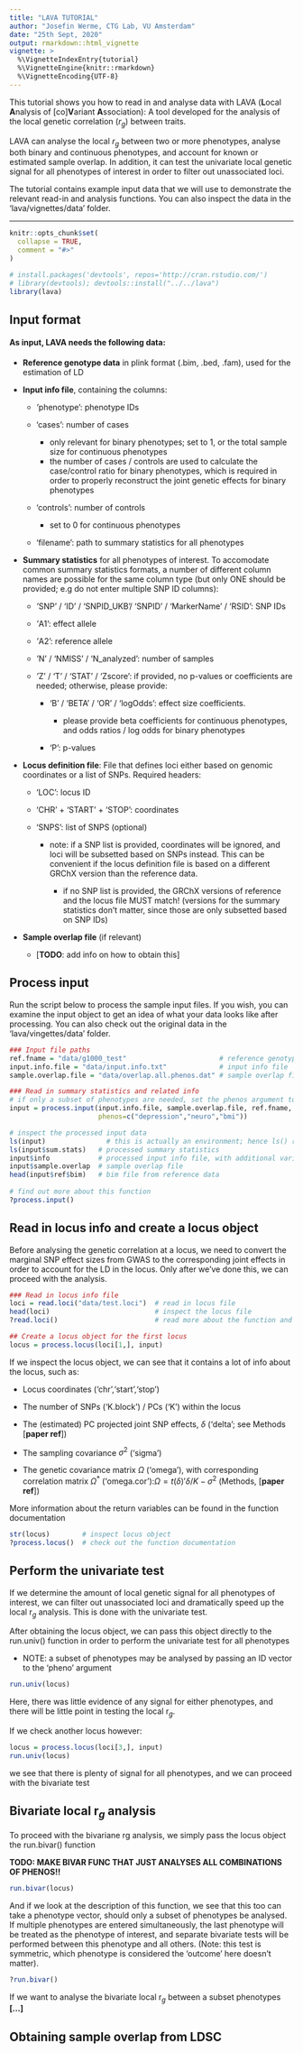 ```yaml
---
title: "LAVA TUTORIAL"
author: "Josefin Werme, CTG Lab, VU Amsterdam"
date: "25th Sept, 2020"
output: rmarkdown::html_vignette
vignette: >
  %\VignetteIndexEntry{tutorial}
  %\VignetteEngine{knitr::rmarkdown}
  %\VignetteEncoding{UTF-8}
---
```


This tutorial shows you how to read in and analyse data with LAVA (**L**ocal **A**nalysis of [co]**V**ariant **A**ssociation): A tool developed for the analysis of the local genetic correlation (*r~g~*) between traits.

LAVA can analyse the local *r~g~* between two or more phenotypes, analyse both binary and continuous phenotypes, and account for known or estimated sample overlap. In addition, it can test the univariate local genetic signal for all phenotypes of interest in order to filter out unassociated loci.

The tutorial contains example input data that we will use to demonstrate the relevant read-in and analysis functions. You can also inspect the data in the 'lava/vignettes/data' folder.

------------------------------------------------------------------------

```r
knitr::opts_chunk$set(
  collapse = TRUE,
  comment = "#>"
)
```

```r
# install.packages('devtools', repos='http://cran.rstudio.com/')
# library(devtools); devtools::install("../../lava")
library(lava)
```

## Input format

#### As input, LAVA needs the following data:

-   **Reference genotype data** in plink format (.bim, .bed, .fam), used for the estimation of LD

-   **Input info file**, containing the columns:

    -   *'*phenotype': phenotype IDs

    -   'cases': number of cases

        -   only relevant for binary phenotypes; set to 1, or the total sample size for continuous phenotypes
        -   the number of cases / controls are used to calculate the case/control ratio for binary phenotypes, which is required in order to properly reconstruct the joint genetic effects for binary phenotypes

    -   'controls': number of controls

        -   set to 0 for continuous phenotypes

    -   'filename': path to summary statistics for all phenotypes

-   **Summary statistics** for all phenotypes of interest. To accomodate common summary statistics formats, a number of different column names are possible for the same column type (but only ONE should be provided; e.g do not enter multiple SNP ID columns):

    -   *'*SNP' / 'ID' / 'SNPID\_UKB'/ 'SNPID' / 'MarkerName' / 'RSID': SNP IDs

    -   *'*A1': effect allele

    -   *'*A2': reference allele

    -   *'*N' / 'NMISS' / 'N\_analyzed': number of samples

    -   *'*Z' / 'T' / 'STAT' / 'Zscore': if provided, no p-values or coefficients are needed; otherwise, please provide:

        -   'B' / 'BETA' / 'OR' / 'logOdds': effect size coefficients.

            -   please provide beta coefficients for continuous phenotypes, and odds ratios / log odds for binary phenotypes

        -   'P': p-values

-   **Locus definition file**: File that defines loci either based on genomic coordinates or a list of SNPs. Required headers:

    -   'LOC': locus ID

    -   'CHR' + 'START' + 'STOP': coordinates

    -   'SNPS': list of SNPS (optional)

        -   note: if a SNP list is provided, coordinates will be ignored, and loci will be subsetted based on SNPs instead. This can be convenient if the locus definition file is based on a different GRChX version than the reference data.

            -   if no SNP list is provided, the GRChX versions of reference and the locus file MUST match! (versions for the summary statistics don't matter, since those are only subsetted based on SNP IDs)

-   **Sample overlap file** (if relevant)

    -   [**TODO**: add info on how to obtain this]

## Process input

Run the script below to process the sample input files. If you wish, you can examine the input object to get an idea of what your data looks like after processing. You can also check out the original data in the 'lava/vingettes/data' folder.

```r
### Input file paths
ref.fname = "data/g1000_test"                       # reference genotype data
input.info.file = "data/input.info.txt"             # input info file
sample.overlap.file = "data/overlap.all.phenos.dat" # sample overlap file (can be set to NULL if there is no overlap)

### Read in summary statistics and related info
# if only a subset of phenotypes are needed, set the phenos argument to a character vector indicating which ones
input = process.input(input.info.file, sample.overlap.file, ref.fname, 
                      phenos=c("depression","neuro","bmi"))

# inspect the processed input data
ls(input)				# this is actually an environment; hence ls() rather than str()
ls(input$sum.stats)   # processed summary statistics
input$info            # processed input info file, with additional variables N, prop_cases, binary computed by process.input()
input$sample.overlap  # sample overlap file
head(input$ref$bim)   # bim file from reference data
  
# find out more about this function
?process.input()
```

## Read in locus info and create a locus object

Before analysing the genetic correlation at a locus, we need to convert the marginal SNP effect sizes from GWAS to the corresponding joint effects in order to account for the LD in the locus. Only after we've done this, we can proceed with the analysis.

```r
### Read in locus info file
loci = read.loci("data/test.loci")  # read in locus file
head(loci)                          # inspect the locus file
?read.loci()                        # read more about the function and possible data formats

## Create a locus object for the first locus
locus = process.locus(loci[1,], input)
```

If we inspect the locus object, we can see that it contains a lot of info about the locus, such as:

-   Locus coordinates ('chr','start','stop')

-   The number of SNPs ('K.block') / PCs ('K') within the locus

-   The (estimated) PC projected joint SNP effects, $\delta$ ('delta'; see Methods [**paper ref**])

-   The sampling covariance $\sigma^2$ ('sigma')

-   The genetic covariance matrix $\Omega$ ('omega'), with corresponding correlation matrix $\Omega^*$ ('omega.cor'):$\Omega = t(\delta)'\delta / K-\sigma^2$ (Methods, [**paper ref**])

More information about the return variables can be found in the function documentation

```r
str(locus)        # inspect locus object
?process.locus()  # check out the function documentation
```

## Perform the univariate test

If we determine the amount of local genetic signal for all phenotypes of interest, we can filter out unassociated loci and dramatically speed up the local r~*g*~ analysis. This is done with the univariate test.

After obtaining the locus object, we can pass this object directly to the run.univ() function in order to perform the univariate test for all phenotypes

-   NOTE: a subset of phenotypes may be analysed by passing an ID vector to the 'pheno' argument

```r
run.univ(locus)
```

Here, there was little evidence of any signal for either phenotypes, and there will be little point in testing the local r~*g*~.

If we check another locus however:

```r
locus = process.locus(loci[3,], input)
run.univ(locus)
```

we see that there is plenty of signal for all phenotypes, and we can proceed with the bivariate test

## Bivariate local r~*g*~ analysis

To proceed with the bivariane rg analysis, we simply pass the locus object the run.bivar() function

**TODO: MAKE BIVAR FUNC THAT JUST ANALYSES ALL COMBINATIONS OF PHENOS!!**

```r
run.bivar(locus)

```

And if we look at the description of this function, we see that this too can take a phenotype vector, should only a subset of phenotypes be analysed. If multiple phenotypes are entered simultaneously, the last phenotype will be treated as the phenotype of interest, and separate bivariate tests will be performed between this phenotype and all others. (Note: this test is symmetric, which phenotype is considered the 'outcome' here doesn't matter).

```r
?run.bivar()
```

If we want to analyse the bivariate local r~*g*~ between a subset phenotypes **[...]**

## Obtaining sample overlap from LDSC
